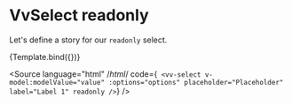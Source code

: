 
<Meta title="Components/Select/Props/readonly" />

# VvSelect readonly

Let's define a story for our `readonly` select.

<Canvas>
	<Story
		name="readonly"
		args={{
			label: 'Lorem Ipsum',
			placeholder: 'Placeholder',
			options: ['Option 1', 'Option 2', 'Option 3'],
			readonly: true
		}}>
		{Template.bind({})}
	</Story>
</Canvas>

<Source
	language="html"
	/*html*/
	code={`
<vv-select
	v-model:modelValue="value"
	:options="options"
	placeholder="Placeholder"
	label="Label 1"
	readonly
/>`}
/>
